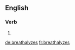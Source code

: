 
==English==

===Verb===
{{head|en}}

# {{en-third-person singular of|breathalyze}}

[[de:breathalyzes]]
[[fr:breathalyzes]]